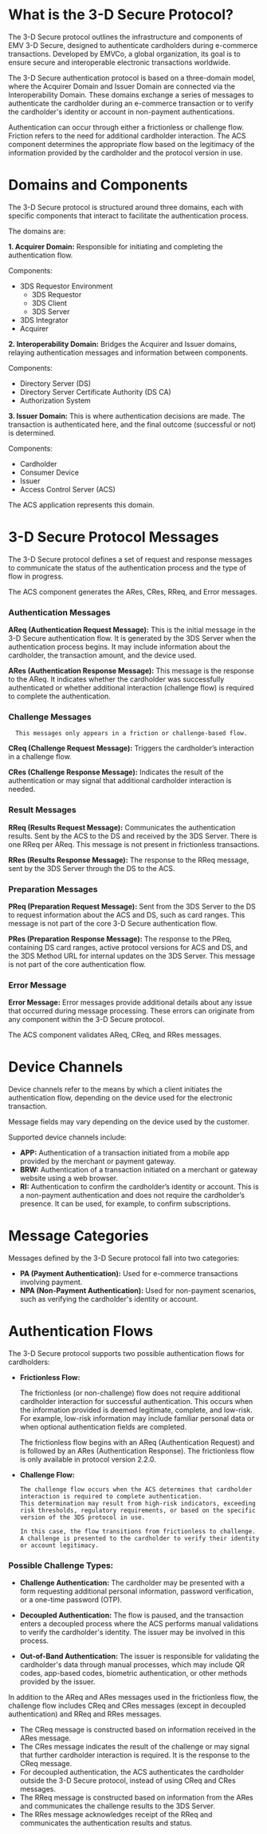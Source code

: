 # What is the 3-D Secure Protocol?

The 3-D Secure protocol outlines the infrastructure and components of EMV 3-D Secure, designed to authenticate cardholders during e-commerce transactions. Developed by EMVCo, a global organization, its goal is to ensure secure and interoperable electronic transactions worldwide.

The 3-D Secure authentication protocol is based on a three-domain model, where the Acquirer Domain and Issuer Domain are connected via the Interoperability Domain. These domains exchange a series of messages to authenticate the cardholder during an e-commerce transaction or to verify the cardholder's identity or account in non-payment authentications.

Authentication can occur through either a frictionless or challenge flow. Friction refers to the need for additional cardholder interaction. The ACS component determines the appropriate flow based on the legitimacy of the information provided by the cardholder and the protocol version in use.

# Domains and Components

The 3-D Secure protocol is structured around three domains, each with specific components that interact to facilitate the authentication process.

The domains are:

**1. Acquirer Domain:** Responsible for initiating and completing the authentication flow.

  Components:
  - 3DS Requestor Environment
    - 3DS Requestor
    - 3DS Client
    - 3DS Server
  - 3DS Integrator
  - Acquirer



**2. Interoperability Domain:** Bridges the Acquirer and Issuer domains, relaying authentication messages and information between components.

  Components:
  - Directory Server (DS)
  - Directory Server Certificate Authority (DS CA)
  - Authorization System

**3. Issuer Domain:** This is where authentication decisions are made. The transaction is authenticated here, and the final outcome (successful or not) is determined.

  Components:
  - Cardholder
  - Consumer Device
  - Issuer
  - Access Control Server (ACS)

  The ACS application represents this domain.


# 3-D Secure Protocol Messages

The 3-D Secure protocol defines a set of request and response messages to communicate the status of the authentication process and the type of flow in progress.

The ACS component generates the ARes, CRes, RReq, and Error messages.

### Authentication Messages

**AReq (Authentication Request Message):**
      This is the initial message in the 3-D Secure authentication flow. It is generated by the 3DS Server when the authentication process begins. It may include information about the cardholder, the transaction amount, and the device used.

**ARes (Authentication Response Message):**
      This message is the response to the AReq. It indicates whether the cardholder was successfully authenticated or whether additional interaction (challenge flow) is required to complete the authentication.

### Challenge Messages
      This messages only appears in a friction or challenge-based flow.

**CReq (Challenge Request Message):**
      Triggers the cardholder’s interaction in a challenge flow.

**CRes (Challenge Response Message):**
      Indicates the result of the authentication or may signal that additional cardholder interaction is needed.

### Result Messages

**RReq (Results Request Message):**
      Communicates the authentication results. Sent by the ACS to the DS and received by the 3DS Server. There is one RReq per AReq. This message is not present in frictionless transactions.

**RRes (Results Response Message):**
      The response to the RReq message, sent by the 3DS Server through the DS to the ACS.

### Preparation Messages

**PReq (Preparation Request Message):**
      Sent from the 3DS Server to the DS to request information about the ACS and DS, such as card ranges. This message is not part of the core 3-D Secure authentication flow.

**PRes (Preparation Response Message):**
      The response to the PReq, containing DS card ranges, active protocol versions for ACS and DS, and the 3DS Method URL for internal updates on the 3DS Server. This message is not part of the core authentication flow.

### Error Message

**Error Message:**
      Error messages provide additional details about any issue that occurred during message processing. These errors can originate from any component within the 3-D Secure protocol.

The ACS component validates AReq, CReq, and RRes messages.

# Device Channels

Device channels refer to the means by which a client initiates the authentication flow, depending on the device used for the electronic transaction.

Message fields may vary depending on the device used by the customer.

Supported device channels include:

- **APP:** Authentication of a transaction initiated from a mobile app provided by the merchant or payment gateway.
- **BRW:** Authentication of a transaction initiated on a merchant or gateway website using a web browser.
- **RI:** Authentication to confirm the cardholder’s identity or account. This is a non-payment authentication and does not require the cardholder’s presence. It can be used, for example, to confirm subscriptions.

# Message Categories

Messages defined by the 3-D Secure protocol fall into two categories:

- **PA (Payment Authentication):** Used for e-commerce transactions involving payment.
- **NPA (Non-Payment Authentication):** Used for non-payment scenarios, such as verifying the cardholder's identity or account.

# Authentication Flows

The 3-D Secure protocol supports two possible authentication flows for cardholders:

- **Frictionless Flow:**

  The frictionless (or non-challenge) flow does not require additional cardholder interaction for successful authentication. This occurs when the information provided is deemed legitimate, complete, and low-risk. For example, low-risk information may include familiar personal data or when optional authentication fields are completed.

  The frictionless flow begins with an AReq (Authentication Request) and is followed by an ARes (Authentication Response). The frictionless flow is only available in protocol version 2.2.0.

- **Challenge Flow:**

      The challenge flow occurs when the ACS determines that cardholder interaction is required to complete authentication.
      This determination may result from high-risk indicators, exceeding risk thresholds, regulatory requirements, or based on the specific version of the 3DS protocol in use.

      In this case, the flow transitions from frictionless to challenge. A challenge is presented to the cardholder to verify their identity or account legitimacy.

### Possible Challenge Types:

  - **Challenge Authentication:** The cardholder may be presented with a form requesting additional personal information, password verification, or a one-time password (OTP).

  - **Decoupled Authentication:** The flow is paused, and the transaction enters a decoupled process where the ACS performs manual validations to verify the cardholder's identity. The issuer may be involved in this process.

  - **Out-of-Band Authentication:** The issuer is responsible for validating the cardholder's data through manual processes, which may include QR codes, app-based codes, biometric authentication, or other methods provided by the issuer.

  In addition to the AReq and ARes messages used in the frictionless flow, the challenge flow includes CReq and CRes messages (except in decoupled authentication) and RReq and RRes messages.

  - The CReq message is constructed based on information received in the ARes message.
  - The CRes message indicates the result of the challenge or may signal that further cardholder interaction is required. It is the response to the CReq message.
  - For decoupled authentication, the ACS authenticates the cardholder outside the 3-D Secure protocol, instead of using CReq and CRes messages.
  - The RReq message is constructed based on information from the ARes and communicates the challenge results to the 3DS Server.
  - The RRes message acknowledges receipt of the RReq and communicates the authentication results and status.

